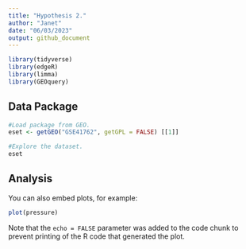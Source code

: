 ```yaml
---
title: "Hypothesis 2."
author: "Janet"
date: "06/03/2023"
output: github_document
---
```


```r
library(tidyverse)
library(edgeR)
library(limma)
library(GEOquery)
```

## Data Package 

```r
#Load package from GEO. 
eset <- getGEO("GSE41762", getGPL = FALSE) [[1]]
```

```r
#Explore the dataset. 
eset
```
## Analysis 

You can also embed plots, for example:

```r
plot(pressure)
```

Note that the `echo = FALSE` parameter was added to the code chunk to prevent printing of the R code that generated the plot.
